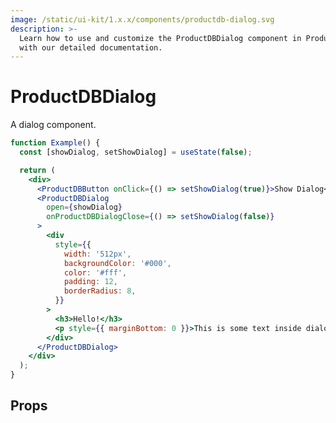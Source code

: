 ```yaml
---
image: /static/ui-kit/1.x.x/components/productdb-dialog.svg
description: >-
  Learn how to use and customize the ProductDBDialog component in ProductDB's React UI Kit
  with our detailed documentation.
---
```


# ProductDBDialog

A dialog component.

```jsx live
function Example() {
  const [showDialog, setShowDialog] = useState(false);

  return (
    <div>
      <ProductDBButton onClick={() => setShowDialog(true)}>Show Dialog</ProductDBButton>
      <ProductDBDialog
        open={showDialog}
        onProductDBDialogClose={() => setShowDialog(false)}
      >
        <div
          style={{
            width: '512px',
            backgroundColor: '#000',
            color: '#fff',
            padding: 12,
            borderRadius: 8,
          }}
        >
          <h3>Hello!</h3>
          <p style={{ marginBottom: 0 }}>This is some text inside dialog!</p>
        </div>
      </ProductDBDialog>
    </div>
  );
}
```

## Props

<PropsTable of="productdb-dialog" />

<head>
  <title>React UI Kit ProductDBDialog</title>
</head>
